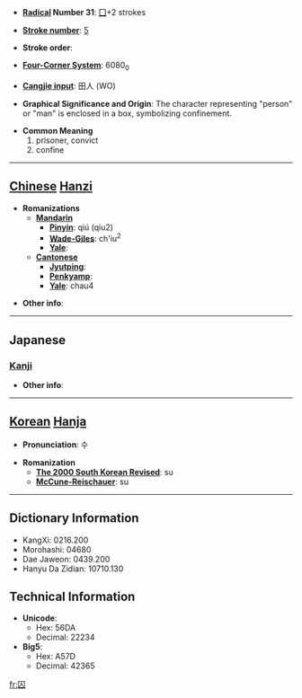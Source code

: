 * '''[[Wiktionary:Chinese radical index| Radical]] Number 31''': [[Wiktionary:Chinese radical index 囗|囗]]+2 strokes

* '''[[Wiktionary:Chinese total strokes index|Stroke number]]''': [[Wiktionary:Chinese total strokes index 5|5]]

* '''Stroke order''': 

* '''[[Wiktionary:Chinese four corner index|Four-Corner System]]''': 6080<sub>0</sub>

* '''[[Wiktionary:Chinese Cangjie index|Cangjie input]]''': 田人 (WO)

* '''Graphical Significance and Origin''': The character representing "person" or "man" is enclosed in a box, symbolizing confinement.

* '''Common Meaning'''
*#prisoner, convict
*# confine

----

== [[Chinese]] [[Hanzi]] ==

* '''Romanizations'''
** '''[[Mandarin]]'''
*** '''[[Pinyin]]''': qiú (qiu2)
*** '''[[Wade-Giles]]''': ch'iu<sup>2</sup>
*** '''[[Yale]]''': 
** '''[[Cantonese]]'''
*** '''[[Jyutping]]''':
*** '''[[Penkyamp]]''': 
*** '''[[Yale]]''': chau4

* '''Other info''': 

----

==Japanese==
===[[Kanji]]===
{{kanji|on readings=[[しゅう]] (shū)
|kun readings=[[とらえる]] (toraeru)
}}

* '''Other info''':  

----

== [[Korean]] [[Hanja]] ==

* '''Pronunciation''': 수

* '''Romanization'''
** '''[[The 2000 South Korean Revised Romanization|The 2000 South Korean Revised]]''': su
** '''[[McCune-Reischauer]]''': su

----

== Dictionary Information ==

* KangXi: 0216.200
* Morohashi: 04680
* Dae Jaweon: 0439.200
* Hanyu Da Zidian: 10710.130

== Technical Information ==

* '''Unicode''':
** Hex: 56DA
** Decimal: 22234
* '''Big5''':
** Hex: A57D
** Decimal: 42365

[[fr:囚]]